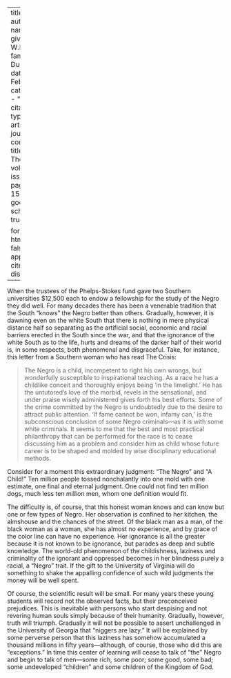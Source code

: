 
---
title: 'Light'
author:
  - name:
      given: W.E.B.
      family: Du Bois
date: Feb. 1912
categories: 
  - ""
citation: 
  type: article-journal
  container-title: The Crisis
  volume: 3
  issue: 4
  page: 152-153
google-scholar: true

format:
  html:
    toc: false
    appendix-cite-as: display
---


When the trustees of the Phelps-Stokes fund gave two Southern universities $12,500 each to endow a fellowship for the study of the Negro they did well. For many decades there has been a venerable tradition that the South "knows" the Negro better than others. Gradually, however, it is dawning even on the white South that	there	is nothing in mere physical distance half so separating as the artificial social, economic and racial barriers erected in the South since the war, and that the ignorance of the white South as to the life, hurts and dreams of the darker half of their world is, in some respects, both phenomenal and disgraceful. Take, for instance, this letter from a Southern woman who has read The Crisis:

> The Negro is a child, incompetent to right his own wrongs, but wonderfully susceptible to inspirational teaching. As a race he has a childlike conceit and thoroughly enjoys being 'in the limelight.' He has the untutored's love of the morbid, revels in the sensational, and under praise wisely ad­ministered gives forth his best efforts. Some of the crime committed by the Negro is undoubtedly due to the de­sire to attract public attention. 'If fame cannot be won, infamy can,' is the subconscious conclusion of some Negro criminals---as it is with some white criminals. It seems to me that the best and most practical philan­thropy that can be performed for the race is to cease discussing him as a problem and consider him as child whose future career is to be shaped and molded by wise disciplin­ary educational methods.

Consider for a moment this extraordinary judgment: "The Negro" and "A Child!" Ten million people tossed nonchalantly into one mold with one estimate, one final and eternal judg­ment. One could not find ten million dogs, much less ten million men, whom one definition would fit.

The difficulty is, of course, that this honest woman knows and can know but one or few types of Negro. Her observation is confined to her kitchen, the almshouse and the chances of the street. Of the black man as a man, of the black woman as a woman, she has almost no experience, and by grace of the color line can have no experience. Her ignorance is all the greater because it is not known to be ignorance, but parades as deep and subtle knowl­edge. The world-old phenomenon of the childishness, laziness and crimi­nality of the ignorant and oppressed becomes in her blindness purely a racial, a "Negro" trait. If the gift to the University of Virginia will do something to shake the appalling con­fidence of such wild judgments the money will be well spent.



Of course, the scientific result will be small. For many years these young students will record not the observed facts, but their preconceived prejudices. This is inevitable with persons who start despising and not revering human souls simply because of their humanity. Gradually, however, truth will triumph.	Gradually it will not be possible to assert unchallenged in the University of Geor­gia that "niggers are lazy." It will be explained by some perverse per­son that this laziness has somehow accumulated a thousand millions in fifty years---although, of course, those who did this are "exceptions." In time this center of learning will cease to talk of "the" Negro and begin to talk of men---some rich, some poor; some good, some bad; some undeveloped "children" and some children of the Kingdom of God.

